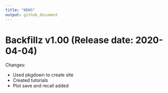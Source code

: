 ```yaml
---
title: "NEWS"
output: github_document
---
```


Backfillz v1.00 (Release date: 2020-04-04)
==============

Changes:

* Used pkgdown to create site
* Created tutorials
* Plot save and recall added
